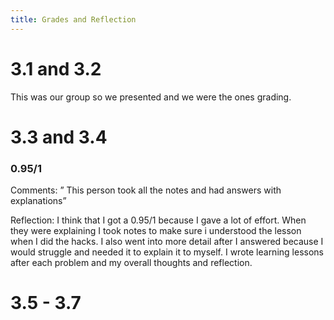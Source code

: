 ```yaml
---
title: Grades and Reflection
---
```


# 3.1 and 3.2

This was our group so we presented and we were the ones grading.

# 3.3 and 3.4

### 0.95/1

Comments: " This person took all the notes and had answers with explanations"

Reflection: I think that I got a 0.95/1 because I gave a lot of effort. When they were explaining I took notes to make sure i understood the lesson when I did the hacks. I also went into more detail after I answered because I would struggle and needed it to explain it to myself. I wrote learning lessons after each problem and my overall thoughts and reflection. 

# 3.5 - 3.7
